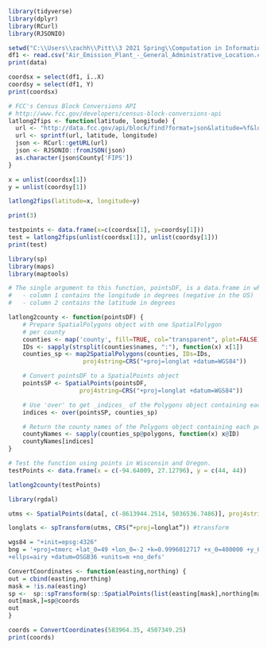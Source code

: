 ```{r}
library(tidyverse)
library(dplyr)
library(RCurl)
library(RJSONIO)
```


```{r}
setwd("C:\\Users\\zachh\\Pitt\\3 2021 Spring\\Computation in Information Science\\Final Project")
df1 <- read.csv("Air_Emission_Plant_-_General_Administrative_Location.csv")
print(data)

coordsx = select(df1, ï..X)
coordsy = select(df1, Y)
print(coordsx)
```



```{r}
# FCC's Census Block Conversions API
# http://www.fcc.gov/developers/census-block-conversions-api
latlong2fips <- function(latitude, longitude) {
  url <- "http://data.fcc.gov/api/block/find?format=json&latitude=%f&longitude=%f"
  url <- sprintf(url, latitude, longitude)
  json <- RCurl::getURL(url)
  json <- RJSONIO::fromJSON(json)
  as.character(json$County['FIPS'])
}

x = unlist(coordsx[1])
y = unlist(coordsy[1])

latlong2fips(latitude=x, longitude=y)

print(3)
```

```{r}
testpoints <- data.frame(x=c(coordsx[1], y=coordsy[1]))
test = latlong2fips(unlist(coordsx[1]), unlist(coordsy[1]))
print(test)
```
```{r}
library(sp)
library(maps)
library(maptools)

# The single argument to this function, pointsDF, is a data.frame in which:
#   - column 1 contains the longitude in degrees (negative in the US)
#   - column 2 contains the latitude in degrees

latlong2county <- function(pointsDF) {
    # Prepare SpatialPolygons object with one SpatialPolygon
    # per county
    counties <- map('county', fill=TRUE, col="transparent", plot=FALSE)
    IDs <- sapply(strsplit(counties$names, ":"), function(x) x[1])
    counties_sp <- map2SpatialPolygons(counties, IDs=IDs,
                     proj4string=CRS("+proj=longlat +datum=WGS84"))

    # Convert pointsDF to a SpatialPoints object 
    pointsSP <- SpatialPoints(pointsDF, 
                    proj4string=CRS("+proj=longlat +datum=WGS84"))

    # Use 'over' to get _indices_ of the Polygons object containing each point 
    indices <- over(pointsSP, counties_sp)

    # Return the county names of the Polygons object containing each point
    countyNames <- sapply(counties_sp@polygons, function(x) x@ID)
    countyNames[indices]
}

# Test the function using points in Wisconsin and Oregon.
testPoints <- data.frame(x = c(-94.64009, 27.12796), y = c(44, 44))

latlong2county(testPoints)
```
```{r}
library(rgdal)

utms <- SpatialPoints(data[, c(-8613944.2514, 5036536.7486)], proj4string=CRS(“+proj=utm +zone=10”)) #create UTM matrix

longlats <- spTransform(utms, CRS(“+proj=longlat”)) #transform
```
```{r}
wgs84 = "+init=epsg:4326"
bng = '+proj=tmerc +lat_0=49 +lon_0=-2 +k=0.9996012717 +x_0=400000 +y_0=-100000 
+ellps=airy +datum=OSGB36 +units=m +no_defs'

ConvertCoordinates <- function(easting,northing) {
out = cbind(easting,northing)
mask = !is.na(easting)
sp <-  sp::spTransform(sp::SpatialPoints(list(easting[mask],northing[mask]),proj4string=sp::CRS(bng)),sp::CRS(wgs84))
out[mask,]=sp@coords
out
}

coords = ConvertCoordinates(583964.35, 4507349.25)
print(coords)
```


